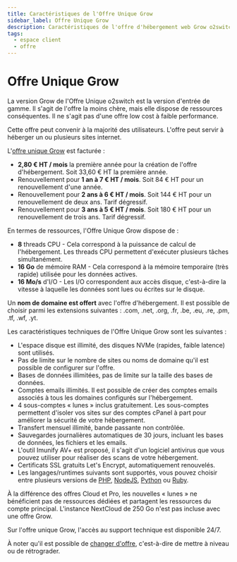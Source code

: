```yaml
---
title: Caractéristiques de l'Offre Unique Grow
sidebar_label: Offre Unique Grow
description: Caractéristiques de l'offre d'hébergement web Grow o2switch
tags:
  - espace client
  - offre
---
```


# Offre Unique Grow

La version Grow de l'Offre Unique o2switch est la version d'entrée de gamme. Il s'agit de l'offre la moins chère, mais
elle dispose de ressources conséquentes. Il ne s'agit pas d'une offre low cost à faible performance.

Cette offre peut convenir à la majorité des utilisateurs. L'offre peut servir à héberger un ou plusieurs sites internet.

L'[offre unique Grow](https://www.o2switch.fr/hebergement-illimite/) est facturée :
- **2,80 € HT / mois** la première année pour la création de l'offre d'hébergement. Soit 33,60 € HT la première année.
- Renouvellement pour **1 an à 7 € HT / mois**. Soit 84 € HT pour un renouvellement d'une année.
- Renouvellement pour **2 ans à 6 € HT / mois**. Soit 144 € HT pour un renouvellement de deux ans. Tarif dégressif.
- Renouvellement pour **3 ans à 5 € HT / mois**. Soit 180 € HT pour un renouvellement de trois ans. Tarif dégressif.

En termes de ressources, l'Offre Unique Grow dispose de :
- **8** threads CPU - Cela correspond à la puissance de calcul de l'hébergement. Les threads CPU permettent d'exécuter
  plusieurs tâches simultanément.
- **16 Go** de mémoire RAM - Cela correspond à la mémoire temporaire (très rapide) utilisée pour les données actives.
- **16 Mo/s** d'I/O - Les I/O correspondent aux accès disque, c'est-à-dire la vitesse à laquelle les données sont lues
  ou écrites sur le disque.

Un **nom de domaine est offert** avec l'offre d'hébergement. Il est possible de choisir parmi les extensions suivantes :
.com, .net, .org, .fr, .be, .eu, .re, .pm, .tf, .wf, .yt.

Les caractéristiques techniques de l'Offre Unique Grow sont les suivantes :
- L'espace disque est illimité, des disques NVMe (rapides, faible latence) sont utilisés.
- Pas de limite sur le nombre de sites ou noms de domaine qu'il est possible de configurer sur l'offre.
- Bases de données illimitées, pas de limite sur la taille des bases de données.
- Comptes emails illimités. Il est possible de créer des comptes emails associés à tous les domaines configurés sur
  l'hébergement.
- 4 sous-comptes « lunes » inclus gratuitement. Les sous-comptes permettent d'isoler vos sites sur des comptes cPanel à part
  pour améliorer la sécurité de votre hébergement.
- Transfert mensuel illimité, bande passante non contrôlée.
- Sauvegardes journalières automatiques de 30 jours, incluant les bases de données, les fichiers et les emails.
- L'outil Imunify AV+ est proposé, il s'agit d'un logiciel antivirus que vous pouvez utiliser pour réaliser des scans de
  votre hébergement.
- Certificats SSL gratuits Let's Encrypt, automatiquement renouvelés.
- Les langages/runtimes suivants sont supportés, vous pouvez choisir entre plusieurs versions de
  [PHP](/cpanel/logiciels/hebergement-php-multi-version), [NodeJS](/cpanel/logiciels/hebergement-nodejs-multi-version),
  [Python](/cpanel/logiciels/hebergement-python-multi-version) ou
  [Ruby](/cpanel/logiciels/hebergement-ruby-multi-version).

À la différence des offres Cloud et Pro, les nouvelles « lunes » ne bénéficient pas de ressources dédiées et partagent
les ressources du compte principal. L'instance NextCloud de 250 Go n'est pas incluse avec une offre Grow.

Sur l'offre unique Grow, l'accès au support technique est disponible 24/7.

À noter qu'il est possible de [changer d'offre](/espace-client/commande/changer-offre), c'est-à-dire de mettre à niveau
ou de rétrograder.

